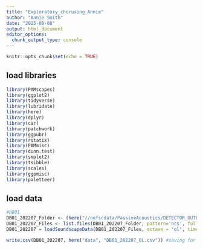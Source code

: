 ```yaml
---
title: "Exploratory_chorusing_Annie"
author: "Annie Smith"
date: "2025-08-08"
output: html_document
editor_options: 
  chunk_output_type: console
---
```


```r
knitr::opts_chunk$set(echo = TRUE)
```
## load libraries
```r
library(PAMscapes)
library(ggplot2)
library(tidyverse)
library(lubridate)
library(here)
library(dplyr)
library(car)
library(patchwork)
library(ggpubr)
library(rstatix)
library(PAMmisc)
library(dunn.test)
library(smplot2)
library(tsibble)
library(scales)
library(ggpmisc)
library(paletteer)

```

## load data

```r
#DB01
DB01_202207_Folder <- (here("//nefscdata/PassiveAcoustics/DETECTOR_OUTPUT/PYTHON_SOUNDSCAPE_PYPAM/Raw/NEFSC_DE/NEFSC_DE_202207_DB01/NC"))
DB01_202207_Files <- list.files(DB01_202207_Folder, pattern='nc$', full.names=TRUE)
DB01_202207 = loadSoundscapeData(DB01_202207_Files, octave = "ol", timeBin= "1hour")

write.csv(DB01_202207, here("data", "DB01_202207_OL.csv")) #saving for now, but will actually load in all of the DB01 deployments and then join them, then do the same for the other sites








```



